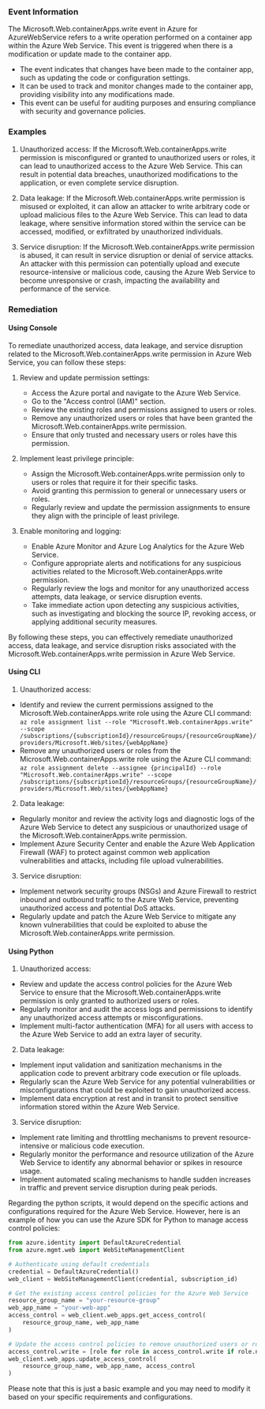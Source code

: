 
### Event Information

The Microsoft.Web.containerApps.write event in Azure for AzureWebService refers to a write operation performed on a container app within the Azure Web Service. This event is triggered when there is a modification or update made to the container app.

- The event indicates that changes have been made to the container app, such as updating the code or configuration settings.
- It can be used to track and monitor changes made to the container app, providing visibility into any modifications made.
- This event can be useful for auditing purposes and ensuring compliance with security and governance policies.


### Examples

1. Unauthorized access: If the Microsoft.Web.containerApps.write permission is misconfigured or granted to unauthorized users or roles, it can lead to unauthorized access to the Azure Web Service. This can result in potential data breaches, unauthorized modifications to the application, or even complete service disruption.

2. Data leakage: If the Microsoft.Web.containerApps.write permission is misused or exploited, it can allow an attacker to write arbitrary code or upload malicious files to the Azure Web Service. This can lead to data leakage, where sensitive information stored within the service can be accessed, modified, or exfiltrated by unauthorized individuals.

3. Service disruption: If the Microsoft.Web.containerApps.write permission is abused, it can result in service disruption or denial of service attacks. An attacker with this permission can potentially upload and execute resource-intensive or malicious code, causing the Azure Web Service to become unresponsive or crash, impacting the availability and performance of the service.

### Remediation

#### Using Console

To remediate unauthorized access, data leakage, and service disruption related to the Microsoft.Web.containerApps.write permission in Azure Web Service, you can follow these steps:

1. Review and update permission settings:
   - Access the Azure portal and navigate to the Azure Web Service.
   - Go to the "Access control (IAM)" section.
   - Review the existing roles and permissions assigned to users or roles.
   - Remove any unauthorized users or roles that have been granted the Microsoft.Web.containerApps.write permission.
   - Ensure that only trusted and necessary users or roles have this permission.

2. Implement least privilege principle:
   - Assign the Microsoft.Web.containerApps.write permission only to users or roles that require it for their specific tasks.
   - Avoid granting this permission to general or unnecessary users or roles.
   - Regularly review and update the permission assignments to ensure they align with the principle of least privilege.

3. Enable monitoring and logging:
   - Enable Azure Monitor and Azure Log Analytics for the Azure Web Service.
   - Configure appropriate alerts and notifications for any suspicious activities related to the Microsoft.Web.containerApps.write permission.
   - Regularly review the logs and monitor for any unauthorized access attempts, data leakage, or service disruption events.
   - Take immediate action upon detecting any suspicious activities, such as investigating and blocking the source IP, revoking access, or applying additional security measures.

By following these steps, you can effectively remediate unauthorized access, data leakage, and service disruption risks associated with the Microsoft.Web.containerApps.write permission in Azure Web Service.

#### Using CLI

1. Unauthorized access:
- Identify and review the current permissions assigned to the Microsoft.Web.containerApps.write role using the Azure CLI command: `az role assignment list --role "Microsoft.Web.containerApps.write" --scope /subscriptions/{subscriptionId}/resourceGroups/{resourceGroupName}/providers/Microsoft.Web/sites/{webAppName}`
- Remove any unauthorized users or roles from the Microsoft.Web.containerApps.write role using the Azure CLI command: `az role assignment delete --assignee {principalId} --role "Microsoft.Web.containerApps.write" --scope /subscriptions/{subscriptionId}/resourceGroups/{resourceGroupName}/providers/Microsoft.Web/sites/{webAppName}`

2. Data leakage:
- Regularly monitor and review the activity logs and diagnostic logs of the Azure Web Service to detect any suspicious or unauthorized usage of the Microsoft.Web.containerApps.write permission.
- Implement Azure Security Center and enable the Azure Web Application Firewall (WAF) to protect against common web application vulnerabilities and attacks, including file upload vulnerabilities.

3. Service disruption:
- Implement network security groups (NSGs) and Azure Firewall to restrict inbound and outbound traffic to the Azure Web Service, preventing unauthorized access and potential DoS attacks.
- Regularly update and patch the Azure Web Service to mitigate any known vulnerabilities that could be exploited to abuse the Microsoft.Web.containerApps.write permission.

#### Using Python

1. Unauthorized access:
- Review and update the access control policies for the Azure Web Service to ensure that the Microsoft.Web.containerApps.write permission is only granted to authorized users or roles.
- Regularly monitor and audit the access logs and permissions to identify any unauthorized access attempts or misconfigurations.
- Implement multi-factor authentication (MFA) for all users with access to the Azure Web Service to add an extra layer of security.

2. Data leakage:
- Implement input validation and sanitization mechanisms in the application code to prevent arbitrary code execution or file uploads.
- Regularly scan the Azure Web Service for any potential vulnerabilities or misconfigurations that could be exploited to gain unauthorized access.
- Implement data encryption at rest and in transit to protect sensitive information stored within the Azure Web Service.

3. Service disruption:
- Implement rate limiting and throttling mechanisms to prevent resource-intensive or malicious code execution.
- Regularly monitor the performance and resource utilization of the Azure Web Service to identify any abnormal behavior or spikes in resource usage.
- Implement automated scaling mechanisms to handle sudden increases in traffic and prevent service disruption during peak periods.

Regarding the python scripts, it would depend on the specific actions and configurations required for the Azure Web Service. However, here is an example of how you can use the Azure SDK for Python to manage access control policies:

```python
from azure.identity import DefaultAzureCredential
from azure.mgmt.web import WebSiteManagementClient

# Authenticate using default credentials
credential = DefaultAzureCredential()
web_client = WebSiteManagementClient(credential, subscription_id)

# Get the existing access control policies for the Azure Web Service
resource_group_name = "your-resource-group"
web_app_name = "your-web-app"
access_control = web_client.web_apps.get_access_control(
    resource_group_name, web_app_name
)

# Update the access control policies to remove unauthorized users or roles
access_control.write = [role for role in access_control.write if role.name == "authorized-role"]
web_client.web_apps.update_access_control(
    resource_group_name, web_app_name, access_control
)
```

Please note that this is just a basic example and you may need to modify it based on your specific requirements and configurations.

